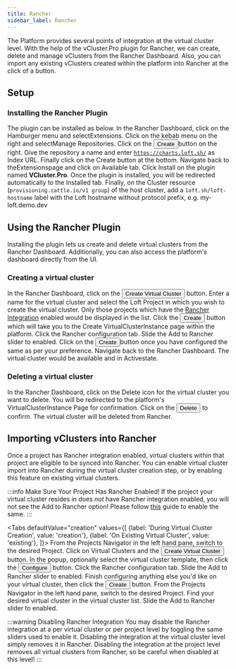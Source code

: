 ```yaml
---
title: Rancher
sidebar_label: Rancher
---
```



The Platform provides several points of integration at the virtual cluster level. With the help of the vCluster.Pro plugin for Rancher, we can create, delete and manage vClusters from the Rancher Dashboard. Also, you can import any existing vClusters created within the platform into Rancher at the click of a button.

## Setup

### Installing the Rancher Plugin

The plugin can be installed as below.
<Flow id="install-rancher-plugin">
  <Step>
    In the Rancher Dashboard, click on the Hamburger menu and select<Label>Extensions</Label>.
  </Step>
  <Step>
    Click on the kebab menu on the right and select<Label>Manage Repositories</Label>.
  </Step>
  <Step>
    Click on the <Button>Create</Button>button on the right. Give the repository a name and enter <code>https://charts.loft.sh/</code> as Index URL. Finally click on the Create button at the bottom.
  </Step>
  <Step>
    Navigate back to the<Label>Extensions</Label>page and click on Available tab. Click Install on the plugin named <b>VCluster.Pro</b>.
  </Step>
  <Step>
    Once the plugin is installed, you will be redirected automatically to the Installed tab.
  </Step>
  <Step>
    Finally, on the Cluster resource (<code>provisioning.cattle.io/v1 group</code>) of the host cluster, add a <code>loft.sh/loft-hostname</code> label with the Loft hostname without protocol prefix, e.g. my-loft.demo.dev
  </Step>
</Flow>

## Using the Rancher Plugin
Installing the plugin lets us create and delete virtual clusters from the Rancher Dashboard. Additionally, you can also access the platform's dashboard directly from the UI.

### Creating a virtual cluster
<Flow id="rancher-plugin-create-vcluster">
  <Step>
    In the Rancher Dashboard, click on the <Button>Create Virtual Cluster</Button> button.
  </Step>
  <Step>
    Enter a name for the virtual cluster and select the Loft Project in which you wish to create the virtual cluster. Only those projects which have the <a href="../projects/rancher/#project-based-rancher-integration">Rancher Integration</a> enabled would be displayed in the list.
  </Step>
  <Step>
    Click the <Button>Create</Button> button which will take you to the <Label>Create VirtualClusterInstance</Label> page within the platform.
  </Step>
  <Step>
    Click the <Label>Rancher</Label> configuration tab.
  </Step>
  <Step>
    Slide the <Label>Add to Rancher</Label> slider to enabled.
  </Step>
  <Step>
    Click on the <Button>Create</Button>button once you have configured the same as per your preference.
  </Step>
  <Step>
    Navigate back to the Rancher Dashboard. The virtual cluster would be available and in <Label>Active</Label>state.
  </Step>
</Flow>

### Deleting a virtual cluster
<Flow id="rancher-plugin-delete-vcluster">
  <Step>
    In the Rancher Dashboard, click on the Delete icon for the virtual cluster you want to delete.
  </Step>
  <Step>
    You will be redirected to the platform's VirtualClusterInstance Page for confirmation.
  </Step>
  <Step>
    Click on the <Button>Delete</Button> to confirm. The virtual cluster will be deleted from Rancher.
  </Step>
</Flow>

## Importing vClusters into Rancher
Once a project has Rancher integration enabled, virtual clusters within that project are eligible to be
synced into Rancher. You can enable virtual cluster import into Rancher during the virtual cluster creation step, or by enabling this feature on existing
virtual clusters.

:::info Make Sure Your Project Has Rancher Enabled!
If the project your virtual cluster resides in does *not* have Rancher integration enabled, you
will not see the Add to Rancher option! Please follow [this](../projects/rancher) guide to enable the same.
:::

<Tabs
    defaultValue="creation"
    values={[
        {label: 'During Virtual Cluster Creation', value: 'creation'},
        {label: 'On Existing Virtual Cluster', value: 'existing'},
    ]}>
    <TabItem value="creation">
        <Flow id="enable-rancher-import-creation">
            <Step>
                From the Projects Navigator in the left hand pane, switch to the desired Project.
            </Step>
            <Step>
                Click on Virtual Clusters and the <Button>Create Virtual Cluster</Button> button.
            </Step>
            <Step>
                In the popup, optionally select the virtual cluster template, then click the
                <Button>Configure</Button> button.
            </Step>
            <Step>
                Click the <Label>Rancher</Label> configuration tab.
            </Step>
            <Step>
                Slide the <Label>Add to Rancher</Label> slider to enabled.
            </Step>
            <Step>
                Finish configuring anything else you'd like on your virtual cluster, then click the
                <Button>Create</Button> button.
            </Step>
        </Flow>
    </TabItem>
    <TabItem value="existing">
        <Flow id="enable-rancher-import-existing">
            <Step>
                From the Projects Navigator in the left hand pane, switch to the desired Project.
            </Step>
            <Step>
                Find your desired virtual cluster in the virtual cluster list. Slide the
                <Label>Add to Rancher</Label> slider to enabled.
            </Step>
        </Flow>
    </TabItem>
</Tabs>

:::warning Disabling Rancher Integration
You may disable the Rancher integration at a per virtual cluster or per project level by toggling the same sliders
used to enable it. Disabling the integration at the virtual cluster level simply removes it in Rancher.
Disabling the integration at the project level removes all virtual clusters from Rancher, so be careful
when disabled at this level!
:::


